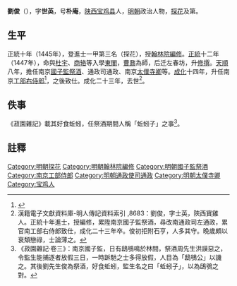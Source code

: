 {{Otheruses|劉俊|other=同名或類似名的其它條目描述}}
'''劉俊'''（{{bd|1417年||1487年|catIdx=}}），字'''世英'''，号'''朴庵'''，[[陕西|陕西]][[宝鸡县|宝鸡县]]人，[[明朝|明朝]]政治人物，[[探花|探花]]及第。

==生平==
正統十年（1445年），登進士一甲第三名（探花），授[[翰林院|翰林院]][[編修|編修]]。[[正统_(年号)|正統]]十二年（1447年），命與[[杜宇|杜宇]]、[[商辂|商辂]]等入學[[東閣|東閣]]，[[曹鼐|曹鼐]]為師，后迁左春坊，升[[修撰|修撰]]。[[天顺_(明朝)|天順]]八年，擔任南京[[國子監祭酒|國子監祭酒]]、通政司通政、南京[[太僕寺卿|太僕寺卿]]等。[[成化|成化]]十四年，升任南京[[工部右侍郎|工部右侍郎]]<ref>{{cite web | url=http://www.bjdclib.com/subdb/exam/examperson/200909/t20090901_27269.html | title=劉俊 | publisher=北京東城區圖書館 | accessdate=September 5, 2011 | archive-date=2015-09-23 | archive-url=https://web.archive.org/web/20150923191901/http://www.bjdclib.com/subdb/exam/examperson/200909/t20090901_27269.html | dead-url=no }}</ref>，之後致仕。成化二十三年，去世<ref>漢籍電子文獻資料庫-明人傳記資料索引 ,8683：劉俊，字士英，陝西寶雞人。正統十年進士，授編修，累陞南京國子監祭酒，尋改南通政司左通政，累官南工部右侍郎致仕，成化二十三年卒。俊初拒附石亨，人多其守。晚歲頗以衰頽戀祿，士論薄之。</ref>。

==佚事==
《菽園雜記》載其好食蚯蚓，任祭酒期間人稱「蚯蚓子」之事<ref>《菽園雜記·卷三》：南京國子監，日有鴟鴞鳴於林間，祭酒周先生洪謨惡之，令監生能捕逐者放假三日，一時跅馳之士多得放假，人目為「鴟鴞公」以譏之。其後劉先生俊為祭酒，好食蚯蚓，監生名之曰「蚯蚓子」，以為鴟鴞之對。</ref>。

==註釋==
{{reflist}}
{{明朝人物小作品}}
{{正統十年乙丑科殿試金榜}}
{{DEFAULTSORT:Liu刘}}
[[Category:明朝探花|Category:明朝探花]]
[[Category:明朝翰林院編修|Category:明朝翰林院編修]]
[[Category:明朝國子監祭酒|Category:明朝國子監祭酒]]
[[Category:南京工部侍郎|Category:南京工部侍郎]]
[[Category:明朝通政使司通政|Category:明朝通政使司通政]]
[[Category:明朝太僕寺卿|Category:明朝太僕寺卿]]
[[Category:宝鸡人|Category:宝鸡人]]